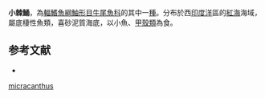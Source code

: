 {{Speciesbox
| name = 小棘鯒 
| status = NE
| status_system = iucn3.1
| image = 
| genus = Platycephalus
| species = micracanthus
| authority = [[Sauvage|Sauvage]], 1873
| synonyms = 
}}

'''小棘鯒'''，為[[輻鰭魚綱|輻鰭魚綱]][[鮋形目|鮋形目]][[牛尾魚科|牛尾魚科]]的其中一[[種|種]]。分布於西[[印度洋|印度洋]]區的[[紅海|紅海]]海域，屬底棲性魚類，喜砂泥質海底，以小魚、[[甲殼類|甲殼類]]為食。

==参考文献==
*{{FishBase_species|genus=Platycephalus|species=micracanthus|year=2011|month=12}}
{{Taxonbar|from=Q5026131}}

[[Category:鯒屬|micracanthus]]